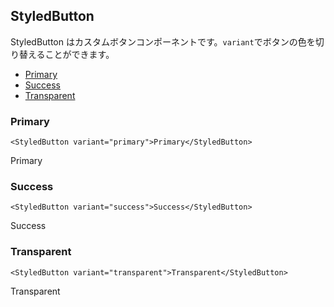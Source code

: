 
## StyledButton

StyledButton はカスタムボタンコンポーネントです。`variant`でボタンの色を切り替えることができます。

- [Primary](#primary)
- [Success](#success)
- [Transparent](#transparent)

### Primary

```tsx
<StyledButton variant="primary">Primary</StyledButton>
```

<StyledButton variant="primary">Primary</StyledButton>

### Success

```tsx
<StyledButton variant="success">Success</StyledButton>
```

<StyledButton variant="success">Success</StyledButton>

### Transparent

```tsx
<StyledButton variant="transparent">Transparent</StyledButton>
```

<StyledButton variant="transparent">Transparent</StyledButton>